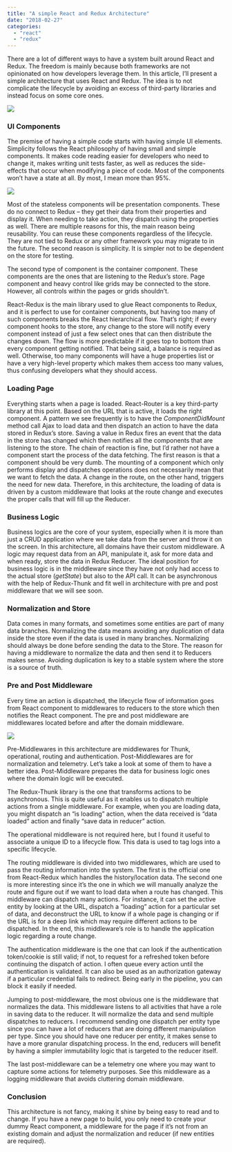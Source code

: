 ```yaml
---
title: "A simple React and Redux Architecture"
date: "2018-02-27"
categories: 
  - "react"
  - "redux"
---
```


There are a lot of different ways to have a system built around React and Redux. The freedom is mainly because both frameworks are not opinionated on how developers leverage them. In this article, I’ll present a simple architecture that uses React and Redux. The idea is to not complicate the lifecycle by avoiding an excess of third-party libraries and instead focus on some core ones.

[![](http://patrickdesjardins.com/blog/wp-content/uploads/2018/01/ReactReduxLifeCycle.png)](https://patrickdesjardins.com/blog/a-simple-react-and-redux-architecture/reactreduxlifecycle)

### UI Components

The premise of having a simple code starts with having simple UI elements. Simplicity follows the React philosophy of having small and simple components. It makes code reading easier for developers who need to change it, makes writing unit tests faster, as well as reduces the side-effects that occur when modifying a piece of code. Most of the components won’t have a state at all. By most, I mean more than 95%.

[![](http://patrickdesjardins.com/blog/wp-content/uploads/2018/01/ComponentTopDown.png)](https://patrickdesjardins.com/blog/a-simple-react-and-redux-architecture/componenttopdown)

Most of the stateless components will be presentation components. These do no connect to Redux – they get their data from their properties and display it. When needing to take action, they dispatch using the properties as well. There are multiple reasons for this, the main reason being reusability. You can reuse these components regardless of the lifecycle. They are not tied to Redux or any other framework you may migrate to in the future. The second reason is simplicity. It is simpler not to be dependent on the store for testing.

The second type of component is the container component. These components are the ones that are listening to the Redux’s store. Page component and heavy control like grids may be connected to the store. However, all controls within the pages or grids shouldn’t.

React-Redux is the main library used to glue React components to Redux, and it is perfect to use for container components, but having too many of such components breaks the React hierarchical flow. That’s right; if every component hooks to the store, any change to the store will notify every component instead of just a few select ones that can then distribute the changes down. The flow is more predictable if it goes top to bottom than every component getting notified. That being said, a balance is required as well. Otherwise, too many components will have a huge properties list or have a very high-level property which makes them access too many values, thus confusing developers what they should access.

### Loading Page

Everything starts when a page is loaded. React-Router is a key third-party library at this point. Based on the URL that is active, it loads the right component. A pattern we see frequently is to have the _ComponentDidMount_ method call Ajax to load data and then dispatch an action to have the data stored in Redux’s store. Saving a value in Redux fires an event that the data in the store has changed which then notifies all the components that are listening to the store. The chain of reaction is fine, but I’d rather not have a component start the process of the data fetching. The first reason is that a component should be very dumb. The mounting of a component which only performs display and dispatches operations does not necessarily mean that we want to fetch the data. A change in the route, on the other hand, triggers the need for new data. Therefore, in this architecture, the loading of data is driven by a custom middleware that looks at the route change and executes the proper calls that will fill up the Reducer.

### Business Logic

Business logics are the core of your system, especially when it is more than just a CRUD application where we take data from the server and throw it on the screen. In this architecture, all domains have their custom middleware. A logic may request data from an API, manipulate it, ask for more data and when ready, store the data in Redux Reducer. The ideal position for business logic is in the middleware since they have not only had access to the actual store (_getState_) but also to the API call. It can be asynchronous with the help of Redux-Thunk and fit well in architecture with pre and post middleware that we will see soon.

### Normalization and Store

Data comes in many formats, and sometimes some entities are part of many data branches. Normalizing the data means avoiding any duplication of data inside the store even if the data is used in many branches. Normalizing should always be done before sending the data to the Store. The reason for having a middleware to normalize the data and then send it to Reducers makes sense. Avoiding duplication is key to a stable system where the store is a source of truth.

### Pre and Post Middleware

Every time an action is dispatched, the lifecycle flow of information goes from React component to middlewares to reducers to the store which then notifies the React component. The pre and post middleware are middlewares located before and after the domain middleware.

[![](http://patrickdesjardins.com/blog/wp-content/uploads/2018/03/Middlewares.png)](https://patrickdesjardins.com/blog/a-simple-react-and-redux-architecture/middlewares)

Pre-Middlewares in this architecture are middlewares for Thunk, operational, routing and authentication. Post-Middlewares are for normalization and telemetry. Let’s take a look at some of them to have a better idea. Post-Middleware prepares the data for business logic ones where the domain logic will be executed.

The Redux-Thunk library is the one that transforms actions to be asynchronous. This is quite useful as it enables us to dispatch multiple actions from a single middleware. For example, when you are loading data, you might dispatch an “is loading” action, when the data received is “data loaded” action and finally “save data in reducer” action.

The operational middleware is not required here, but I found it useful to associate a unique ID to a lifecycle flow. This data is used to tag logs into a specific lifecycle.

The routing middleware is divided into two middlewares, which are used to pass the routing information into the system. The first is the official one from React-Redux which handles the history/location data. The second one is more interesting since it’s the one in which we will manually analyze the route and figure out if we want to load data when a route has changed. This middleware can dispatch many actions. For instance, it can set the active entity by looking at the URL, dispatch a “loading” action for a particular set of data, and deconstruct the URL to know if a whole page is changing or if the URL is for a deep link which may require different actions to be dispatched. In the end, this middleware’s role is to handle the application logic regarding a route change.

The authentication middleware is the one that can look if the authentication token/cookie is still valid; if not, to request for a refreshed token before continuing the dispatch of action. I often queue every action until the authentication is validated. It can also be used as an authorization gateway if a particular credential fails to redirect. Being early in the pipeline, you can block it easily if needed.

Jumping to post-middleware, the most obvious one is the middleware that normalizes the data. This middleware listens to all activities that have a role in saving data to the reducer. It will normalize the data and send multiple dispatches to reducers. I recommend sending one dispatch per entity type since you can have a lot of reducers that are doing different manipulation per type. Since you should have one reducer per entity, it makes sense to have a more granular dispatching process. In the end, reducers will benefit by having a simpler immutability logic that is targeted to the reducer itself.

The last post-middleware can be a telemetry one where you may want to capture some actions for telemetry purposes. See this middleware as a logging middleware that avoids cluttering domain middleware.

### Conclusion

This architecture is not fancy, making it shine by being easy to read and to change. If you have a new page to build, you only need to create your dummy React component, a middleware for the page if it’s not from an existing domain and adjust the normalization and reducer (if new entities are required).
